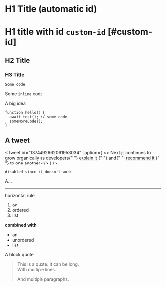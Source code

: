 # H1 Title (automatic id)

# H1 title with id `custom-id` [#custom-id]

## H2 Title

### H3 Title

```
Some code
```

Some `inline` code

<Callout emoji="💡">A big idea</Callout>

```
function hello() {
  await test(); // some code
  someMoreCode();
}
```

## A tweet

<Tweet
  id="1374492662061953034"
  caption={
    <>
      Next.js continues to grow organically as developers{" "}
      <a href="https://x.com/vincentchw/status/1392775589094838277">
        explain it
      </a>{" "}
      and{" "}
      <a href="https://x.com/vadim_kravcenko/status/1401937274972037122">
        recommend it
      </a>{" "}
      to one another
    </>
  }
/>

```
disabled since it doesn't work
```

A…

***

horizontal rule

1. an
2. ordered
3. list

**combined with**

- an
- unordered
- list

A block quote

> This is a quote. It can be long.  
> With multiple lines.
>
> And multiple paragraphs.
